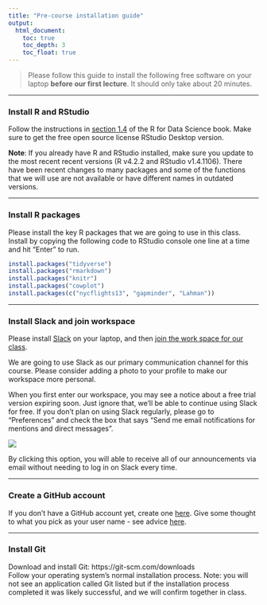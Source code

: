 ```yaml
---
title: "Pre-course installation guide"
output: 
  html_document:
    toc: true
    toc_depth: 3
    toc_float: true
---
```


>Please follow this guide to install the following free software on your laptop **before our first lecture**. It should only take about 20 minutes.  

***

### Install R and RStudio  

Follow the instructions in [section 1.4](https://r4ds.had.co.nz/introduction.html#prerequisites) of the R for Data Science book. Make sure to get the free open source license RStudio Desktop version.

**Note**: If you already have R and RStudio installed, make sure you update to the most recent recent versions (R v4.2.2 and RStudio v1.4.1106). There have been recent changes to many packages and some of the functions that we will use are not available or have different names in outdated versions.  


***

### Install R packages  

Please install the key R packages that we are going to use in this class. Install by copying the following code to RStudio console one line at a time and hit "Enter" to run.  

``` r
install.packages("tidyverse")
install.packages("rmarkdown")
install.packages("knitr")
install.packages("cowplot")
install.packages(c("nycflights13", "gapminder", "Lahman"))
```  

***


### Install Slack and join workspace  

Please install [Slack](https://slack.com/download) on your laptop, and then [join the work space for our class](https://join.slack.com/t/slack-ptl9289/shared_invite/zt-1nno6xmac-WRM7qtUiE53pWB1Wuz6J6A). 

We are going to use Slack as our primary communication channel for this course. Please consider adding a photo to your profile to make our workspace more personal.

When you first enter our workspace, you may see a notice about a free trial version expiring soon. Just ignore that, we'll be able to continue using Slack for free. If you don't plan on using Slack regularly, please go to "Preferences" and check the box that says "Send me email notifications for mentions and direct messages". 

![](https://slackhq.com/wp-content/uploads/2023/05/2019-05_Haughey_CustomizeNotifications_mobile-notifications.png?w=460)

By clicking this option, you will able to receive all of our announcements via email without needing to log in on Slack every time.  

***

### Create a GitHub account  

If you don't have a GitHub account yet, create one [here](https://github.com/join). Give some thought to what you pick as your user name - see advice [here](https://happygitwithr.com/github-acct.html#username-advice).  

***

### Install Git  

Download and install Git: https://git-scm.com/downloads  
Follow your operating system’s normal installation process. Note: you will not see an application called Git listed but if the installation process completed it was likely successful, and we will confirm together in class.  

<div class="tocify-extend-page" data-unique="tocify-extend-page" style="height: 0;"></div>
